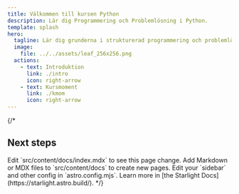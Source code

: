 ```yaml
---
title: Välkommen till kursen Python
description: Lär dig Programmering och Problemlösning i Python.
template: splash
hero:
  tagline: Lär dig grunderna i strukturerad programmering och problemlösning med programmeringsspråket Python
  image:
    file: ../../assets/leaf_256x256.png
  actions:
    - text: Introduktion
      link: ./intro
      icon: right-arrow
    - text: Kursmoment
      link: ./kmom
      icon: right-arrow
---
```

{/* 

## Next steps

<CardGrid stagger>
	<Card title="Update content" icon="pencil">
		Edit `src/content/docs/index.mdx` to see this page change.
	</Card>
	<Card title="Add new content" icon="add-document">
		Add Markdown or MDX files to `src/content/docs` to create new pages.
	</Card>
	<Card title="Configure your site" icon="setting">
		Edit your `sidebar` and other config in `astro.config.mjs`.
	</Card>
	<Card title="Read the docs" icon="open-book">
		Learn more in [the Starlight Docs](https://starlight.astro.build/).
	</Card>
</CardGrid> */}
